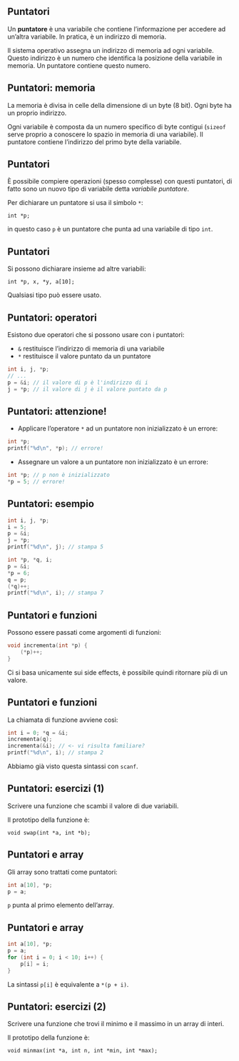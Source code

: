 ## Puntatori

Un **puntatore** è una variabile che contiene l'informazione per accedere ad un'altra variabile. In pratica, è un indirizzo di memoria.

Il sistema operativo assegna un indirizzo di memoria ad ogni variabile. Questo indirizzo è un numero che identifica la posizione della variabile in memoria. Un puntatore contiene questo numero.

## Puntatori: memoria

La memoria è divisa in celle della dimensione di un byte (8 bit). Ogni byte ha un proprio indirizzo.

Ogni variabile è composta da un numero specifico di byte contigui (`sizeof` serve proprio a conoscere lo spazio in memoria di una variabile). Il puntatore contiene l'indirizzo del primo byte della variabile.

## Puntatori

È possibile compiere operazioni (spesso complesse) con questi puntatori, di fatto sono un nuovo tipo di variabile detta *variabile puntatore*.

Per dichiarare un puntatore si usa il simbolo `*`:

`int *p;`

in questo caso `p` è un puntatore che punta ad una variabile di tipo `int`.

## Puntatori

Si possono dichiarare insieme ad altre variabili:

`int *p, x, *y, a[10];`

Qualsiasi tipo può essere usato.

## Puntatori: operatori

Esistono due operatori che si possono usare con i puntatori:

- `&` restituisce l'indirizzo di memoria di una variabile
- `*` restituisce il valore puntato da un puntatore

```.c
int i, j, *p;
// ...
p = &i; // il valore di p è l'indirizzo di i
j = *p; // il valore di j è il valore puntato da p
```

## Puntatori: attenzione!

- Applicare l'operatore `*` ad un puntatore non inizializzato è un errore:

```.c
int *p;
printf("%d\n", *p); // errore!
```

- Assegnare un valore a un puntatore non inizializzato è un errore:

```.c
int *p; // p non è inizializzato
*p = 5; // errore!
```

## Puntatori: esempio

```.c
int i, j, *p;
i = 5;
p = &i;
j = *p;
printf("%d\n", j); // stampa 5
```

```.c
int *p, *q, i;
p = &i;
*p = 6;
q = p;
(*q)++;
printf("%d\n", i); // stampa 7
```

## Puntatori e funzioni

Possono essere passati come argomenti di funzioni:

```.c
void incrementa(int *p) {
    (*p)++;
}
```

Ci si basa unicamente sui side effects, è possibile quindi ritornare più di un valore.

## Puntatori e funzioni

La chiamata di funzione avviene così:

```.c
int i = 0; *q = &i;
incrementa(q);
incrementa(&i); // <- vi risulta familiare?
printf("%d\n", i); // stampa 2
```

Abbiamo già visto questa sintassi con `scanf`.

## Puntatori: esercizi (1)

Scrivere una funzione che scambi il valore di due variabili.

Il prototipo della funzione è:

`void swap(int *a, int *b);`

## Puntatori e array

Gli array sono trattati come puntatori:

```.c
int a[10], *p;
p = a;
```

`p` punta al primo elemento dell'array.

## Puntatori e array

```.c
int a[10], *p;
p = a;
for (int i = 0; i < 10; i++) {
    p[i] = i;
}
```

La sintassi `p[i]` è equivalente a `*(p + i)`.

## Puntatori: esercizi (2)

Scrivere una funzione che trovi il minimo e il massimo in un array di interi.

Il prototipo della funzione è:

`void minmax(int *a, int n, int *min, int *max);`
